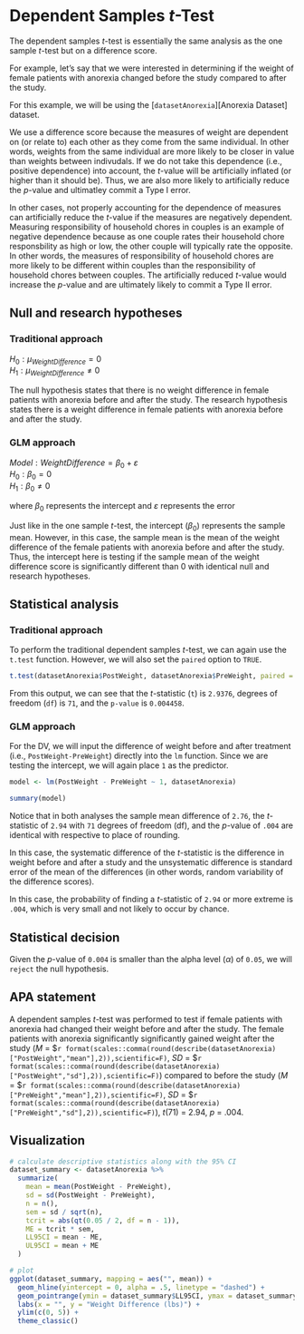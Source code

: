 # Dependent Samples *t*-Test

The dependent samples *t*-test is essentially the same analysis as the one sample *t*-test but on a difference score. 

For example, let's say that we were interested in determining if the weight of female patients with anorexia changed before the study compared to after the study.

For this example, we will be using the [`datasetAnorexia`][Anorexia Dataset] dataset.

We use a difference score because the measures of weight are dependent on (or relate to) each other as they come from the same individual. In other words, weights from the same individual are more likely to be closer in value than weights between indivudals. If we do not take this dependence (i.e., positive dependence) into account, the *t*-value will be artificially inflated (or higher than it should be). Thus, we are also more likely to artificially reduce the *p*-value and ultimatley commit a Type I error.

In other cases, not properly accounting for the dependence of measures can artificially reduce the *t*-value if the measures are negatively dependent. Measuring responsibility of household chores in couples is an example of negative dependence because as one couple rates their household chore responsbility as high or low, the other couple will typically rate the opposite. In other words, the measures of responsibility of household chores are more likely to be different within couples than the responsibility of household chores between couples. The artificially reduced *t*-value would increase the *p*-value and are ultimately likely to commit a Type II error.

## Null and research hypotheses

### Traditional approach
$H_0: \mu_{WeightDifference} = 0$
<BR>$H_1: \mu_{WeightDifference} \ne 0$

The null hypothesis states that there is no weight difference in female patients with anorexia before and after the study. The research hypothesis states there is a weight difference in female patients with anorexia before and after the study.

### GLM approach
$Model: WeightDifference = \beta_0 + \varepsilon$
<BR>$H_0: \beta_0 = 0$
<BR>$H_1: \beta_0 \ne 0$

where $\beta_0$ represents the intercept and $\varepsilon$ represents the error

Just like in the one sample *t*-test, the intercept ($\beta_{0}$) represents the sample mean. However, in this case, the sample mean is the mean of the weight difference of the female patients with anorexia before and after the study. Thus, the intercept here is testing if the sample mean of the weight difference score is significantly different than 0 with identical null and research hypotheses.

## Statistical analysis

### Traditional approach
To perform the traditional dependent samples *t*-test, we can again use the `t.test` function. However, we will also set the `paired` option to `TRUE`.
```r
t.test(datasetAnorexia$PostWeight, datasetAnorexia$PreWeight, paired = TRUE)
```

From this output, we can see that the *t*-statistic (`t`) is `2.9376`, degrees of freedom (`df`) is `71`, and the `p-value` is `0.004458`.

### GLM approach
For the DV, we will input the difference of weight before and after treatment (i.e., `PostWeight-PreWeight`) directly into the `lm` function. Since we are testing the intercept, we will again place `1` as the predictor. 
```r
model <- lm(PostWeight - PreWeight ~ 1, datasetAnorexia)
```

```r
summary(model)
```

Notice that in both analyses the sample mean difference of `2.76`, the *t*-statistic of `2.94` with `71` degrees of freedom (df), and the *p*-value of `.004` are identical with respective to place of rounding.

In this case, the systematic difference of the *t*-statistic is the difference in weight before and after a study and the unsystematic difference is standard error of the mean of the differences (in other words, random variability of the difference scores).

In this case, the probability of finding a *t*-statistic of `2.94` or more extreme is `.004`, which is very small and not likely to occur by chance.

## Statistical decision
Given the *p*-value of `0.004` is smaller than the alpha level ($\alpha$) of `0.05`, we will `reject` the null hypothesis.

## APA statement

A dependent samples *t*-test was performed to test if female patients with anorexia had changed their weight before and after the study. The female patients with anorexia significantly significantly gained weight after the study (*M* = \$`r format(scales::comma(round(describe(datasetAnorexia)["PostWeight","mean"],2)),scientific=F)`, *SD* = \$`r format(scales::comma(round(describe(datasetAnorexia)["PostWeight","sd"],2)),scientific=F)`) compared to before the study (*M* = \$`r format(scales::comma(round(describe(datasetAnorexia)["PreWeight","mean"],2)),scientific=F)`, *SD* = \$`r format(scales::comma(round(describe(datasetAnorexia)["PreWeight","sd"],2)),scientific=F)`), *t*(71) = 2.94, *p* = .004.

## Visualization
```r
# calculate descriptive statistics along with the 95% CI
dataset_summary <- datasetAnorexia %>%
  summarize(
    mean = mean(PostWeight - PreWeight),
    sd = sd(PostWeight - PreWeight),
    n = n(),
    sem = sd / sqrt(n),
    tcrit = abs(qt(0.05 / 2, df = n - 1)),
    ME = tcrit * sem,
    LL95CI = mean - ME,
    UL95CI = mean + ME
  )

# plot
ggplot(dataset_summary, mapping = aes("", mean)) +
  geom_hline(yintercept = 0, alpha = .5, linetype = "dashed") +
  geom_pointrange(ymin = dataset_summary$LL95CI, ymax = dataset_summary$UL95CI) +
  labs(x = "", y = "Weight Difference (lbs)") +
  ylim(c(0, 5)) +
  theme_classic()
```
